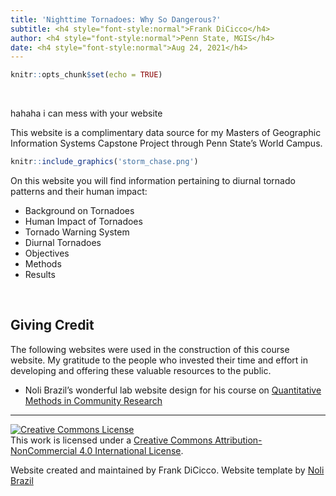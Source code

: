 ```yaml
---
title: 'Nighttime Tornadoes: Why So Dangerous?'
subtitle: <h4 style="font-style:normal">Frank DiCicco</h4>
author: <h4 style="font-style:normal">Penn State, MGIS</h4>
date: <h4 style="font-style:normal">Aug 24, 2021</h4>
---
```



<style>
p.comment {
background-color: #DBDBDB;
padding: 10px;
border: 1px solid black;
margin-left: 25px;
border-radius: 5px;
font-style: italic;
}

.figure {
   margin-top: 20px;
   margin-bottom: 20px;
}

h1.title {
  font-weight: bold;
  font-family: Arial;  
}

h2.title {
  font-family: Arial;  
}

</style>


<style type="text/css">
#TOC {
  font-size: 13px;
  font-family: Arial;
}
</style>

</style>

```r
knitr::opts_chunk$set(echo = TRUE)
```

\

hahaha i can mess with your website

This website is a complimentary data source for my Masters of Geographic Information Systems Capstone Project through Penn State's World Campus. 

```r
knitr::include_graphics('storm_chase.png')
```


On this website you will find information pertaining to diurnal tornado patterns and their human impact:

* Background on Tornadoes
* Human Impact of Tornadoes 
* Tornado Warning System
* Diurnal Tornadoes
* Objectives
* Methods
* Results


<br>

## Giving Credit

The following websites were used in the construction of this course website. My gratitude to the people who invested their time and effort in developing and offering these valuable resources to the public.

* Noli Brazil's wonderful lab website design for his course on [Quantitative Methods in Community Research](https://crd150.github.io/index.html)





***
<a rel="license" href="http://creativecommons.org/licenses/by-nc/4.0/"><img alt="Creative Commons License" style="border-width:0" src="https://i.creativecommons.org/l/by-nc/4.0/88x31.png" /></a><br />This work is licensed under a <a rel="license" href="http://creativecommons.org/licenses/by-nc/4.0/">Creative Commons Attribution-NonCommercial 4.0 International License</a>.


Website created and maintained by Frank DiCicco. Website template by [Noli Brazil](https://nbrazil.faculty.ucdavis.edu/)